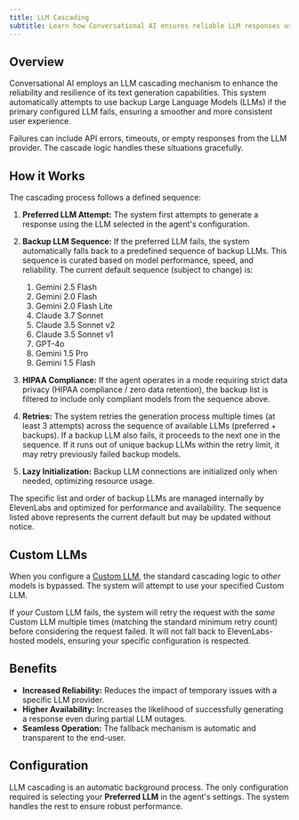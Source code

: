 ```yaml
---
title: LLM Cascading
subtitle: Learn how Conversational AI ensures reliable LLM responses using a cascading fallback mechanism.
---
```


## Overview

Conversational AI employs an LLM cascading mechanism to enhance the reliability and resilience of its text generation capabilities. This system automatically attempts to use backup Large Language Models (LLMs) if the primary configured LLM fails, ensuring a smoother and more consistent user experience.

Failures can include API errors, timeouts, or empty responses from the LLM provider. The cascade logic handles these situations gracefully.

## How it Works

The cascading process follows a defined sequence:

1.  **Preferred LLM Attempt:** The system first attempts to generate a response using the LLM selected in the agent's configuration.

2.  **Backup LLM Sequence:** If the preferred LLM fails, the system automatically falls back to a predefined sequence of backup LLMs. This sequence is curated based on model performance, speed, and reliability. The current default sequence (subject to change) is:

    1.  Gemini 2.5 Flash
    2.  Gemini 2.0 Flash
    3.  Gemini 2.0 Flash Lite
    4.  Claude 3.7 Sonnet
    5.  Claude 3.5 Sonnet v2
    6.  Claude 3.5 Sonnet v1
    7.  GPT-4o
    8.  Gemini 1.5 Pro
    9.  Gemini 1.5 Flash

3.  **HIPAA Compliance:** If the agent operates in a mode requiring strict data privacy (HIPAA compliance / zero data retention), the backup list is filtered to include only compliant models from the sequence above.

4.  **Retries:** The system retries the generation process multiple times (at least 3 attempts) across the sequence of available LLMs (preferred + backups). If a backup LLM also fails, it proceeds to the next one in the sequence. If it runs out of unique backup LLMs within the retry limit, it may retry previously failed backup models.

5.  **Lazy Initialization:** Backup LLM connections are initialized only when needed, optimizing resource usage.

<Info>
  The specific list and order of backup LLMs are managed internally by ElevenLabs and optimized for
  performance and availability. The sequence listed above represents the current default but may be
  updated without notice.
</Info>

## Custom LLMs

When you configure a [Custom LLM](/conversational-ai/customization/custom-llm/overview), the standard cascading logic to _other_ models is bypassed. The system will attempt to use your specified Custom LLM.

If your Custom LLM fails, the system will retry the request with the _same_ Custom LLM multiple times (matching the standard minimum retry count) before considering the request failed. It will not fall back to ElevenLabs-hosted models, ensuring your specific configuration is respected.

## Benefits

- **Increased Reliability:** Reduces the impact of temporary issues with a specific LLM provider.
- **Higher Availability:** Increases the likelihood of successfully generating a response even during partial LLM outages.
- **Seamless Operation:** The fallback mechanism is automatic and transparent to the end-user.

## Configuration

LLM cascading is an automatic background process. The only configuration required is selecting your **Preferred LLM** in the agent's settings. The system handles the rest to ensure robust performance.
